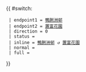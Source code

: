 {{ #switch: {{{format|}}}
  | endpoint1 = [[鴨脷洲邨巴士總站|鴨脷洲邨]]
  | endpoint2 = [[置富花園巴士總站|置富花園]]
  | direction = 0
  | status = 
  | inline = [[鴨脷洲邨巴士總站|鴨脷洲邨]] ↺ [[置富花園巴士總站|置富花園]]
  | normal =
  | full =
}}
